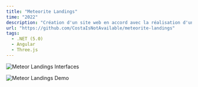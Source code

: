 ```yaml
---
title: "Meteorite Landings"
time: "2022"
description: "Création d'un site web en accord avec la réalisation d'un TP durant mon année de Master"
url: "https://github.com/CostaIsNotAvailable/meteorite-landings"
tags: 
  - .NET (5.0)
  - Angular
  - Three.js
---
```


<Image
  src="/projects/meteorlandings/interface.png"
  alt="Meteor Landings Interfaces"
  width={2580}
  height={1691}
/>

<Image
  src="/projects/meteorlandings/simulation.gif"
  alt="Meteor Landings Demo"
  width={2580}
  height={1691}
  caption="Une petite démo de l'application"
/>